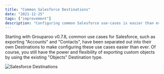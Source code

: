 ```yaml
---
title: "Common Salesforce Destinations"
date: "2021-12-25"
tags: ["improvement"]
description: "Configuring common Salesforce use-cases is easier than ever"
---
```


Starting with Grouparoo v0.7.8, common use cases for Salesforce, such as exporting "Accounts" and "Contacts", have been separated out into their own Destinations to make configuring these use cases easier than ever. Of course, you still have the power and flexibility of exporting custom objects by using the existing "Objects" Destination type.

<Image
  alt="Salesforce Destinations"
  src="releases/2021-12-25-salesforce-split.png"
  width={1000}
  height={709}
/>
